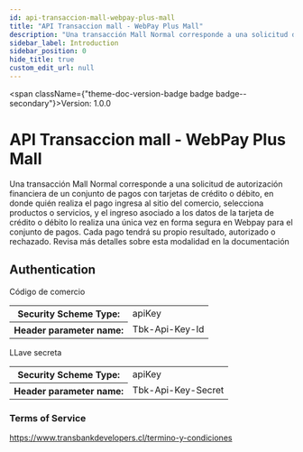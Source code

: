 ```yaml
---
id: api-transaccion-mall-webpay-plus-mall
title: "API Transaccion mall - WebPay Plus Mall"
description: "Una transacción Mall Normal corresponde a una solicitud de autorización financiera de un conjunto de pagos con tarjetas de crédito o débito, en donde quién realiza el pago ingresa al sitio del comercio, selecciona productos o servicios, y el ingreso asociado a los datos de la tarjeta de crédito o débito lo realiza una única vez en forma segura en Webpay para el conjunto de pagos. Cada pago tendrá su propio resultado, autorizado o rechazado. Revisa más detalles sobre esta modalidad en la documentación"
sidebar_label: Introduction
sidebar_position: 0
hide_title: true
custom_edit_url: null
---
```



<span className={"theme-doc-version-badge badge badge--secondary"}>Version: 1.0.0</span>

# API Transaccion mall - WebPay Plus Mall



Una transacción Mall Normal corresponde a una solicitud de autorización financiera de un conjunto de pagos con tarjetas de crédito o débito, en donde quién realiza el pago ingresa al sitio del comercio, selecciona productos o servicios, y el ingreso asociado a los datos de la tarjeta de crédito o débito lo realiza una única vez en forma segura en Webpay para el conjunto de pagos. Cada pago tendrá su propio resultado, autorizado o rechazado. Revisa más detalles sobre esta modalidad en la documentación

<div style={{"marginBottom":"2rem"}}><h2 id={"authentication"} style={{"marginBottom":"1rem"}}>Authentication</h2><Tabs><TabItem label={"API Key"} value={"tbkApiKeyId"}>

Código de comercio

<div><table><tbody><tr><th>Security Scheme Type:</th><td>apiKey</td></tr><tr><th>Header parameter name:</th><td>Tbk-Api-Key-Id</td></tr></tbody></table></div></TabItem><TabItem label={"API Key"} value={"tbkApiKeySecret"}>

LLave secreta

<div><table><tbody><tr><th>Security Scheme Type:</th><td>apiKey</td></tr><tr><th>Header parameter name:</th><td>Tbk-Api-Key-Secret</td></tr></tbody></table></div></TabItem></Tabs></div><div style={{"marginBottom":"var(--ifm-paragraph-margin-bottom)"}}><h3 style={{"marginBottom":"0.25rem"}}>Terms of Service</h3><a href={"https://www.transbankdevelopers.cl/termino-y-condiciones"}>https://www.transbankdevelopers.cl/termino-y-condiciones</a></div>
      